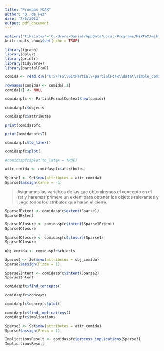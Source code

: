 ```yaml
---
title: "Pruebas FCAR"
author: "D. de Fez"
date: "7/8/2022"
output: pdf_document
---
```


```r
options("tikzLatex"='C:/Users/Daniel/AppData/Local/Programs/MiKTeX/miktex/bin/x64/pdflatex.exe')
knitr::opts_chunk$set(echo = TRUE)
```

```r

library(igraph)
library(dplyr)
library(printr)
library(tidyverse)
library(partialFcaR)

comida <- read.csv("C:\\TFG\\GitPartial\\partialFcaR\\data\\simple_comida.csv")

rownames(comida) <- comida[,1]
comida[1] <- NULL
```

```r
comidaspfc <- PartialFormalContext$new(comida)
```


```r
comidaspfc$objects 
```

```r
comidaspfc$attributes 
```

```r
print(comidaspfc)
```
```r
print(comidaspfc$I)
```

```r
comidaspfc$to_latex()
```


```r
comidaspfc$plot()

#comidaspfc$plot(to_latex = TRUE)
```

```r
attr_comida <- comidaspfc$attributes

Sparse1 <- Set$new(attributes = attr_comida)
Sparse1$assign(Carne = -1)
```

> Asignamos las variables de las que obtendremos el concepto en el set y haremos primero un extent para obtener los objetos relevantes y luego todos los atributos que harán el cierre.

```r
Sparse1Extent <- comidaspfc$extent(Sparse1)
Sparse1Extent
```

```r
Sparse1Closure <- comidaspfc$intent(Sparse1Extent)
Sparse1Closure
```


```r
Sparse1Closure <- comidaspfc$closure(Sparse1)
Sparse1Closure
```

```r
obj_comida <- comidaspfc$objects

Sparse2 <- Set$new(attributes = obj_comida)
Sparse2$assign(Pizza = 1)

Sparse2Intent <- comidaspfc$intent(Sparse2)
Sparse2Intent
```

```r
comidaspfc$find_concepts()

comidaspfc$concepts
```

```r
comidaspfc$concepts$plot()
```


```r
comidaspfc$find_implications()
comidaspfc$implications
```

```r
Sparse3 <- Set$new(attributes = attr_comida)
Sparse3$assign(Fresa = 1)

ImplicationsResult <- comidaspfc$process_implications(Sparse3)
ImplicationsResult
```
